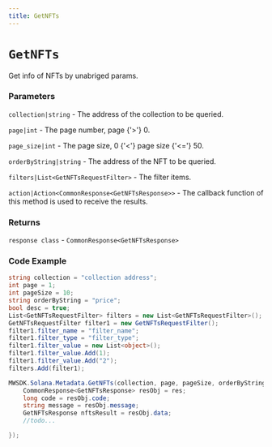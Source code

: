 ```yaml
---
title: GetNFTs
---
```


# `GetNFTs`

Get info of NFTs by unabriged params.
### Parameters
`collection|string` - The address of the collection to be queried.

`page|int` - The page number, page {'>'} 0.

`page_size|int` - The page size, 0 {'<'} page size {'<='} 50.

`orderByString|string` - The address of the NFT to be queried.

`filters|List<GetNFTsRequestFilter>` - The filter items.

`action|Action<CommonResponse<GetNFTsResponse>>` - The callback function of this method is used to receive the results.

### Returns
`response class` - `CommonResponse<GetNFTsResponse>`

### Code Example
```csharp
string collection = "collection address";
int page = 1;
int pageSize = 10;
string orderByString = "price";
bool desc = true;
List<GetNFTsRequestFilter> filters = new List<GetNFTsRequestFilter>();
GetNFTsRequestFilter filter1 = new GetNFTsRequestFilter();
filter1.filter_name = "filter_name";
filter1.filter_type = "filter_type";
filter1.filter_value = new List<object>();
filter1.filter_value.Add(1);
filter1.filter_value.Add("2");
filters.Add(filter1);

MWSDK.Solana.Metadata.GetNFTs(collection, page, pageSize, orderByString, desc, filters, (res) => {
    CommonResponse<GetNFTsResponse> resObj = res;
    long code = resObj.code;
    string message = resObj.message;
    GetNFTsResponse nftsResult = resObj.data;
    //todo...

});
```